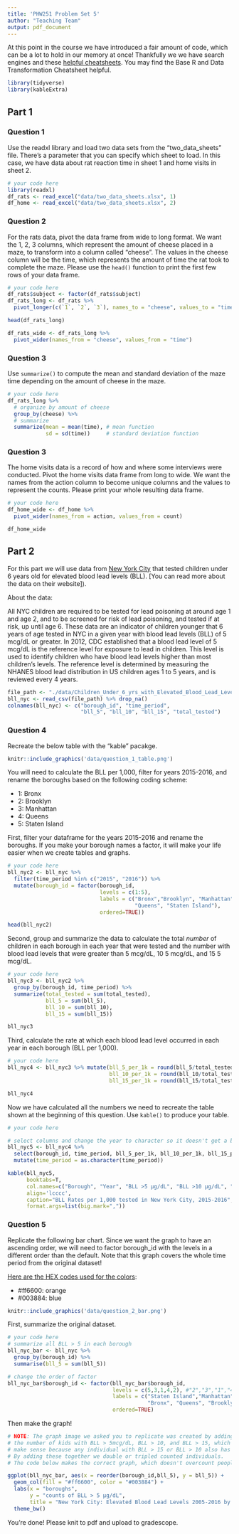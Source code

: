 ```yaml
---
title: 'PHW251 Problem Set 5'
author: "Teaching Team"
output: pdf_document
---
```


At this point in the course we have introduced a fair amount of code, which can be a lot to hold in our memory at once! Thankfully we we have search engines and these [helpful cheatsheets](https://rstudio.com/resources/cheatsheets/). You may find the Base R and Data Transformation Cheatsheet helpful.

```r
library(tidyverse)
library(kableExtra)
```

\newpage


## Part 1

### Question 1

Use the readxl library and load two data sets from the "two_data_sheets" file. There's a parameter that you can specify which sheet to load. In this case, we have data about rat reaction time in sheet 1 and home visits in sheet 2.

```r
# your code here
library(readxl)
df_rats <- read_excel("data/two_data_sheets.xlsx", 1)
df_home <- read_excel("data/two_data_sheets.xlsx", 2)
```

\newpage

### Question 2

For the rats data, pivot the data frame from wide to long format. We want the 1, 2, 3 columns, which represent the amount of cheese placed in a maze, to transform into a column called "cheese". The values in the cheese column will be the time, which represents the amount of time the rat took to complete the maze. Please use the `head()` function to print the first few rows of your data frame.

```r
# your code here
df_rats$subject <- factor(df_rats$subject)
df_rats_long <- df_rats %>% 
  pivot_longer(c(`1`, `2`, `3`), names_to = "cheese", values_to = "time")

head(df_rats_long)

df_rats_wide <- df_rats_long %>% 
  pivot_wider(names_from = "cheese", values_from = "time")

```

\newpage 

### Question 3

Use `summarize()` to compute the mean and standard deviation of the maze time depending on the amount of cheese in the maze.

```r
# your code here
df_rats_long %>%
  # organize by amount of cheese
  group_by(cheese) %>%
  # summarize
  summarize(mean = mean(time), # mean function
            sd = sd(time))     # standard deviation function
```

\newpage

### Question 3

The home visits data is a record of how and where some interviews were conducted. Pivot the home visits data frame from long to wide. We want the names from the action column to become unique columns and the values to represent the counts. Please print your whole resulting data frame.

```r
# your code here
df_home_wide <- df_home %>%
  pivot_wider(names_from = action, values_from = count)

df_home_wide
```
\newpage

## Part 2

For this part we will use data from [New York City](https://data.cityofnewyork.us/Health/Children-Under-6-yrs-with-Elevated-Blood-Lead-Leve/tnry-kwh5) that tested children under 6 years old for elevated blood lead levels (BLL). [You can read more about the data on their website]).

About the data:

All NYC children are required to be tested for lead poisoning at around age 1 and age 2, and to be screened for risk of lead poisoning, and tested if at risk, up until age 6. These data are an indicator of children younger that 6 years of age tested in NYC in a given year with blood lead levels (BLL) of 5 mcg/dL or greater. In 2012, CDC established that a blood lead level of 5 mcg/dL is the reference level for exposure to lead in children. This level is used to identify children who have blood lead levels higher than most children's levels. The reference level is determined by measuring the NHANES blood lead distribution in US children ages 1 to 5 years, and is reviewed every 4 years.

```r
file_path <- "./data/Children_Under_6_yrs_with_Elevated_Blood_Lead_Levels__BLL_.csv"
bll_nyc <- read_csv(file_path) %>% drop_na()
colnames(bll_nyc) <- c("borough_id", "time_period", 
                       "bll_5", "bll_10", "bll_15", "total_tested")

```

### Question 4

Recreate the below table with the "kable" pacakge.

```r
knitr::include_graphics('data/question_1_table.png')
```

You will need to calculate the BLL per 1,000, filter for years 2015-2016, and rename the boroughs based on the following coding scheme:

* 1: Bronx
* 2: Brooklyn
* 3: Manhattan
* 4: Queens
* 5: Staten Island

First, filter your dataframe for the years 2015-2016 and rename the boroughs. If you make your borough names a factor, it will make your life easier when we create tables and graphs.
```r
# your code here
bll_nyc2 <- bll_nyc %>% 
  filter(time_period %in% c("2015", "2016")) %>%
  mutate(borough_id = factor(borough_id, 
                             levels = c(1:5), 
                             labels = c("Bronx","Brooklyn", "Manhattan", 
                                        "Queens", "Staten Island"),
                             ordered=TRUE))

head(bll_nyc2)
```

Second, group and summarize the data to calculate the total *number* of children in each borough in each year that were tested and the number with blood lead levels that were greater than 5 mcg/dL, 10 5 mcg/dL, and 15 5 mcg/dL.
```r
# your code here
bll_nyc3 <- bll_nyc2 %>% 
  group_by(borough_id, time_period) %>%
  summarize(total_tested = sum(total_tested),
            bll_5 = sum(bll_5),
            bll_10 = sum(bll_10),
            bll_15 = sum(bll_15))

bll_nyc3
```

Third, calculate the rate at which each blood lead level occurred in each year in each borough (BLL per 1,000).
```r
# your code here
bll_nyc4 <- bll_nyc3 %>% mutate(bll_5_per_1k = round(bll_5/total_tested * 1000, 1),
                                bll_10_per_1k = round(bll_10/total_tested * 1000, 1),
                                bll_15_per_1k = round(bll_15/total_tested * 1000, 1))

bll_nyc4
```

Now we have calculated all the numbers we need to recreate the table shown at the beginning of this question. Use `kable()` to produce your table.
```r
# your code here

# select columns and change the year to character so it doesn't get a big.mark
bll_nyc5 <- bll_nyc4 %>% 
  select(borough_id, time_period, bll_5_per_1k, bll_10_per_1k, bll_15_per_1k) %>%
  mutate(time_period = as.character(time_period))

kable(bll_nyc5, 
      booktabs=T, 
      col.names=c("Borough", "Year", "BLL >5 µg/dL", "BLL >10 µg/dL", "BLL >15 µg/dL"),  
      align='lcccc', 
      caption="BLL Rates per 1,000 tested in New York City, 2015-2016",
      format.args=list(big.mark=",")) 
```


\newpage

### Question 5

Replicate the following bar chart. Since we want the graph to have an ascending order, we will need to factor borough_id with the levels in a different order than the default. Note that this graph covers the whole time period from the original dataset!

[Here are the HEX codes used for the colors](https://colorswall.com/palette/454/):

* #ff6600: orange
* #003884: blue

```r
knitr::include_graphics('data/question_2_bar.png')
```

First, summarize the original dataset.
```r
# your code here
# summarize all BLL > 5 in each borough
bll_nyc_bar <- bll_nyc %>% 
  group_by(borough_id) %>% 
  summarise(bll_5 = sum(bll_5))

# change the order of factor
bll_nyc_bar$borough_id <- factor(bll_nyc_bar$borough_id,
                                 levels = c(5,3,1,4,2), #"2","3","1","4","5"
                                 labels = c("Staten Island","Manhattan",
                                            "Bronx", "Queens", "Brooklyn"),
                                 ordered=TRUE)
```

Then make the graph!
```r
# NOTE: The graph image we asked you to replicate was created by adding together 
# the number of kids with BLL > 5mcg/dL, BLL > 10, and BLL > 15, which doesn't 
# make sense because any individual with BLL > 15 or BLL > 10 also has BLL > 5. 
# By adding these together we double or tripled counted individuals. 
# The code below makes the correct graph, which doesn't overcount people.

ggplot(bll_nyc_bar, aes(x = reorder(borough_id,bll_5), y = bll_5)) +
  geom_col(fill = "#ff6600", color = "#003884") +
  labs(x = "boroughs",
       y = "counts of BLL > 5 µg/dL",
       title = "New York City: Elevated Blood Lead Levels 2005-2016 by Borough") +
  theme_bw()
```




You're done! Please knit to pdf and upload to gradescope. 

